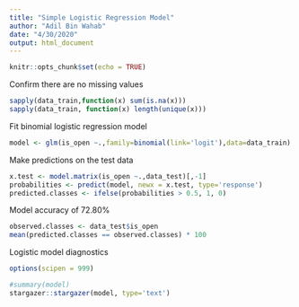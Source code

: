 ```yaml
---
title: "Simple Logistic Regression Model"
author: "Adil Bin Wahab"
date: "4/30/2020"
output: html_document
---
```


```r
knitr::opts_chunk$set(echo = TRUE)
```

Confirm there are no missing values 
```r
sapply(data_train,function(x) sum(is.na(x)))
sapply(data_train, function(x) length(unique(x)))
```

Fit binomial logistic regression model
```r
model <- glm(is_open ~.,family=binomial(link='logit'),data=data_train)
```

Make predictions on the test data
```r
x.test <- model.matrix(is_open ~.,data_test)[,-1]
probabilities <- predict(model, newx = x.test, type='response')
predicted.classes <- ifelse(probabilities > 0.5, 1, 0)
```

Model accuracy of 72.80%
```r
observed.classes <- data_test$is_open
mean(predicted.classes == observed.classes) * 100
```

Logistic model diagnostics 
```r
options(scipen = 999)

#summary(model)
stargazer::stargazer(model, type='text')
```
